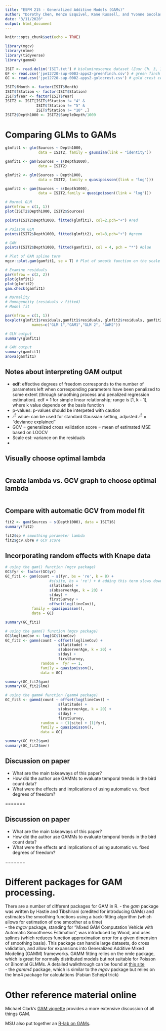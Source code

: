 ```yaml
---
title: "ESPM 215 - Generalized Additive Models (GAMs)"
author: "Dorothy Chen, Kenzo Esquivel, Kane Russell, and Yvonne Socolar"
date: "3/11/2020"
output: html_document
---
```


```r
knitr::opts_chunk$set(echo = TRUE)
```

```r
library(mgcv)
library(nlme)
library(tidyverse)
library(gamm4)
```

```r
ISIT <- read.delim('ISIT.txt') # bioluminescence dataset (Zuur Ch. 3, 17)
GF <- read.csv('jpe12720-sup-0003-apps2-greenfinch.csv') # green finch count data, Knape 2016
GC <- read.csv('jpe12720-sup-0002-apps2-goldcrest.csv') # gold crest count data, Knape 2016

ISIT$fMonth <- factor(ISIT$Month)
ISIT$fStation <- factor(ISIT$Station)
ISIT$fYear <- factor(ISIT$Year)
ISIT2 <- ISIT[ISIT$fStation != "4" &
              ISIT$fStation != "5" &
              ISIT$fStation != "10" ,]
ISIT2$Depth1000 <- ISIT2$SampleDepth/1000
```

# Comparing GLMs to GAMs

```r

glmfit1 <- glm(Sources ~ Depth1000, 
               data = ISIT2, family = gaussian(link = "identity"))

gamfit1 <- gam(Sources ~ s(Depth1000), 
               data = ISIT2)

glmfit2 <- glm(Sources ~ Depth1000, 
               data = ISIT2, family = quasipoisson((link = "log")))

gamfit2 <- gam(Sources ~ s(Depth1000), 
               data = ISIT2,family = quasipoisson((link = "log")))

# Normal GLM
par(mfrow = c(1, 1))
plot(ISIT2$Depth1000, ISIT2$Sources)

points(ISIT2$Depth1000, fitted(glmfit1), col=2,pch="+") #red

# Poisson GLM
points(ISIT2$Depth1000, fitted(glmfit2), col=3,pch="+") #green

# GAM 
points(ISIT2$Depth1000, fitted(gamfit1), col = 4, pch = "*") #blue

# Plot of GAM spline term
mgcv::plot.gam(gamfit1, se = T) # Plot of smooth function on the scale of the linear predictor

# Examine residuals
par(mfrow = c(2, 2))
plot(glmfit1) 
plot(glmfit2)
gam.check(gamfit1)

# Normality
# Homogeneity (residuals v fitted)
# Model fit

par(mfrow = c(1, 1))
boxplot(glmfit1$residuals,gamfit1$residuals, glmfit2$residuals, gamfit2$residuals,
            names=c("GLM 1","GAM1","GLM 2", "GAM2"))

# GLM output
summary(glmfit1)

# GAM output
summary(gamfit1)
anova(gamfit1)

```

## Notes about interpreting GAM output 
  - **edf**: effective degrees of freedom corresponds to the number of parameters left when corresponding parameters have been penalized to some extent (through smoothing process and penalized regression estimation). edf = 1 for simple linear relationship; range is [1, k - 1], where k value depends on the basis function
  - p-values: p-values should be interpeted with caution
  - $r^{2}$ value: can be used for standard Gaussian setting, adjusted $r^{2}$ = "deviance explained"
  - GCV = generalized cross validation score = mean of estimated MSE based on LOOCV
  - Scale est: variance on the residuals 
  - 

## Visually choose optimal lambda
```r

```

## Create lambda vs. GCV graph to choose optimal lambda
```r

```

## Compare with automatic GCV from model fit
```r
fit2 <- gam(Sources ~ s(Depth1000), data = ISIT16)
summary(fit2)

fit2$sp # smoothing parameter lambda
fit2$gcv.ubre # GCV score
```

## Incorporating random effects with Knape data

```r
# using the gam() function (mgcv package)
GC$fyr <- factor(GC$yr)
GC_fit1 <- gam(count ~ s(fyr, bs = 're', k = 8) + 
                    #s(site, bs = 're') + # adding this term slows down gam() a lot!
                    s(latitude) + 
                    s(observerAge, k = 20) + 
                    s(day) + 
                    firstSurvey + 
                    offset(log(lineCov)), 
            family = quasipoisson(), 
            data = GC)

summary(GC_fit1)
```

```r
# using the gamm() function (mgcv package)
GC$loglineCov <- log(GC$lineCov)
GC_fit2 <- gamm(count ~ offset(loglineCov) + 
                        s(latitude) + 
                        s(observerAge, k = 20) + 
                        s(day) + 
                        firstSurvey, 
                random =  fyr =~ 1,
                family = quasipoisson(), 
                data = GC)

summary(GC_fit2$gam)
summary(GC_fit2$lme)
```

```r
# using the gamm4 function (gamm4 package)
GC_fit3 <- gamm4(count ~ offset(log(lineCov)) + 
                        s(latitude) + 
                        s(observerAge, k = 20) + 
                        s(day) + 
                        firstSurvey, 
                random = ~ (1|site) + (1|fyr),
                family = quasipoisson(), 
                data = GC)

summary(GC_fit2$gam)
summary(GC_fit2$mer)
```

## Discussion on paper
- What are the main takeaways of this paper?
- How did the author use GAMMs to evaluate temporal trends in the bird count data?
- What were the effects and implications of using automatic vs. fixed degrees of freedom?

=======

## Discussion on paper
- What are the main takeaways of this paper?
- How did the author use GAMMs to evaluate temporal trends in the bird count data?
- What were the effects and implications of using automatic vs. fixed degrees of freedom?

=======

# Different packages for GAM processing. 

There are a number of different packages for GAM in R. 
  - the *gam* package was written by Hastie and Tibshirani (credited for introducing GAMs) and estimates the smoothing functions using a back-fitting algorithm (which allows for estimation of one smoother at a time)   \
  - the *mgcv* package, standing for "Mixed GAM Computation Vehicle with Automatic Smoothness Estimation", was introduced by Wood, and uses splines (which reduces function approximation error for a given dimension of smoothing basis). This package can handle large datasets, do cross validation, and allow for expansions into Generalized Additive Mixed Modeling (GAMM) frameworks. GAMM fitting relies on the nmle package, which is great for normally distributed models but not suitable for Poisson or Binomial GLMMs. A detailed walkthrough can be found at [this site](https://people.maths.bris.ac.uk/~sw15190/mgcv/tampere/mgcv.pdf)    \
  - the *gamm4* package, which is similar to the *mgcv* package but relies on the lme4 package for calculations (Fabian Scheipl trick)  \

# Other reference material online

Michael Clark's [GAM vignette](https://m-clark.github.io/generalized-additive-models/technical.html) provides a more extensive discussion of all things GAM. 

MSU also put together an [R-lab on GAMs](http://ecology.msu.montana.edu/labdsv/R/labs/lab5/lab5.html). 

